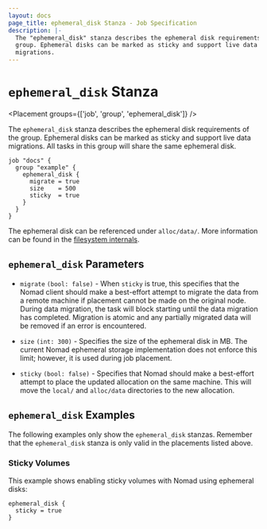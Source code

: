 ```yaml
---
layout: docs
page_title: ephemeral_disk Stanza - Job Specification
description: |-
  The "ephemeral_disk" stanza describes the ephemeral disk requirements of the
  group. Ephemeral disks can be marked as sticky and support live data
  migrations.
---
```


# `ephemeral_disk` Stanza

<Placement groups={['job', 'group', 'ephemeral_disk']} />

The `ephemeral_disk` stanza describes the ephemeral disk requirements of the
group. Ephemeral disks can be marked as sticky and support live data migrations.
All tasks in this group will share the same ephemeral disk.

```hcl
job "docs" {
  group "example" {
    ephemeral_disk {
      migrate = true
      size    = 500
      sticky  = true
    }
  }
}
```
The ephemeral disk can be referenced under `alloc/data/`. More information can be found in the [filesystem internals].

## `ephemeral_disk` Parameters

- `migrate` `(bool: false)` - When `sticky` is true, this specifies that the
  Nomad client should make a best-effort attempt to migrate the data from a
  remote machine if placement cannot be made on the original node. During data
  migration, the task will block starting until the data migration has
  completed. Migration is atomic and any partially migrated data will be
  removed if an error is encountered.

- `size` `(int: 300)` - Specifies the size of the ephemeral disk in MB. The
  current Nomad ephemeral storage implementation does not enforce this limit;
  however, it is used during job placement.

- `sticky` `(bool: false)` - Specifies that Nomad should make a best-effort
  attempt to place the updated allocation on the same machine. This will move
  the `local/` and `alloc/data` directories to the new allocation.

## `ephemeral_disk` Examples

The following examples only show the `ephemeral_disk` stanzas. Remember that the
`ephemeral_disk` stanza is only valid in the placements listed above.

### Sticky Volumes

This example shows enabling sticky volumes with Nomad using ephemeral disks:

```hcl
ephemeral_disk {
  sticky = true
}
```

[resources]: /docs/job-specification/resources 'Nomad resources Job Specification'
[filesystem internals]: /docs/concepts/filesystem#templates-artifacts-and-dispatch-payloads 'Filesystem internals documentation'

